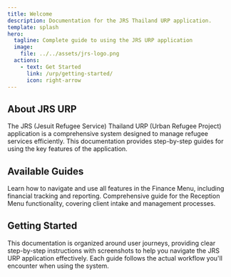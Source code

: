 ```yaml
---
title: Welcome
description: Documentation for the JRS Thailand URP application.
template: splash
hero:
  tagline: Complete guide to using the JRS URP application
  image:
    file: ../../assets/jrs-logo.png
  actions:
    - text: Get Started
      link: /urp/getting-started/
      icon: right-arrow
---
```



## About JRS URP

The JRS (Jesuit Refugee Service) Thailand URP (Urban Refugee Project) application is a comprehensive system designed to manage refugee services efficiently. This documentation provides step-by-step guides for using the key features of the application.

## Available Guides

<CardGrid stagger>
	<Card title="Finance Menu" icon="star">
		Learn how to navigate and use all features in the Finance Menu, including financial tracking and reporting.
	</Card>
	<Card title="Reception Menu" icon="add-document">
		Comprehensive guide for the Reception Menu functionality, covering client intake and management processes.
	</Card>
</CardGrid>

## Getting Started

This documentation is organized around user journeys, providing clear step-by-step instructions with screenshots to help you navigate the JRS URP application effectively. Each guide follows the actual workflow you'll encounter when using the system.

